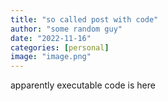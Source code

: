 ```yaml
---
title: "so called post with code"
author: "some random guy"
date: "2022-11-16"
categories: [personal]
image: "image.png"
---
```


apparently executable code is here

